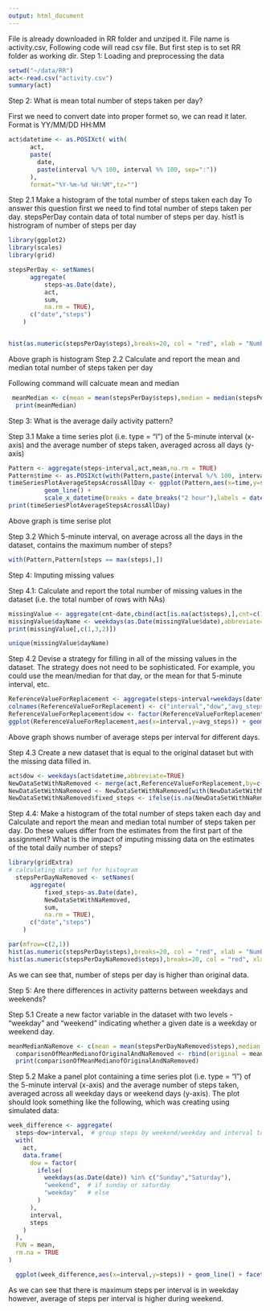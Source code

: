 ```yaml
---
output: html_document
---
```

File is already downloaded in RR folder and unziped it. File name is activity.csv, Following code will read csv file. But first step is to set RR folder as working dir.
Step 1: Loading and preprocessing the data
```r
setwd("~/data/RR")
act<-read.csv("activity.csv")
summary(act)
```
Step 2: What is mean total number of steps taken per day?

First we need to convert date into proper formet so, we can read it later. Format is YY/MM/DD HH:MM
```r
act$datetime <- as.POSIXct( with( 
      act,
      paste(
        date,
        paste(interval %/% 100, interval %% 100, sep=":"))
      ),
      format="%Y-%m-%d %H:%M",tz="")
```


Step 2.1 
Make a histogram of the total number of steps taken each day
To answer this question first we need to find total number of steps taken per day. stepsPerDay contain data of total number of steps per day. hist1 is histrogram of number of steps per day
```r
library(ggplot2)
library(scales)
library(grid)

stepsPerDay <- setNames(
      aggregate(
          steps~as.Date(date),
          act,
          sum,
          na.rm = TRUE),
      c("date","steps")
    )


hist(as.numeric(stepsPerDay$steps),breaks=20, col = "red", xlab = "Number of Steps", main= "Histogram of the total number of steps taken each day")
```
Above graph is histogram 
Step 2.2 
Calculate and report the mean and median total number of steps taken per day

Following command will calcuate mean and median 
```r
 meanMedian <- c(mean = mean(stepsPerDay$steps),median = median(stepsPerDay$steps))
  print(meanMedian)
```
Step 3:
What is the average daily activity pattern?

Step 3.1
Make a time series plot (i.e. type = "l") of the 5-minute interval (x-axis) and the average number of steps taken, averaged across all days (y-axis)
```r
Pattern <- aggregate(steps~interval,act,mean,na.rm = TRUE)
Pattern$time <- as.POSIXct(with(Pattern,paste(interval %/% 100, interval %% 100, sep=":")),format="%H:%M")
timeSeriesPlotAverageStepsAcrossAllDay <- ggplot(Pattern,aes(x=time,y=steps)) + 
          geom_line() + 
          scale_x_datetime(breaks = date_breaks("2 hour"),labels = date_format("%H:%M"))
print(timeSeriesPlotAverageStepsAcrossAllDay)
```
Above graph is time serise plot

Step 3.2
Which 5-minute interval, on average across all the days in the dataset, contains the maximum number of steps?
```r
with(Pattern,Pattern[steps == max(steps),])
```
Step 4: Imputing missing values

Step 4.1: 
Calculate and report the total number of missing values in the dataset (i.e. the total number of rows with NAs)
```r
missingValue <- aggregate(cnt~date,cbind(act[is.na(act$steps),],cnt=c(1)),sum,na.rm = FALSE)
missingValue$dayName <- weekdays(as.Date(missingValue$date),abbreviate=TRUE)
print(missingValue[,c(1,3,2)])
```

```r
unique(missingValue$dayName)
```
Step 4.2
Devise a strategy for filling in all of the missing values in the dataset. The strategy does not need to be sophisticated. For example, you could use the mean/median for that day, or the mean for that 5-minute interval, etc.
```r
ReferenceValueForReplacement <- aggregate(steps~interval+weekdays(datetime,abbreviate=TRUE),act,FUN=mean,na.rm=TRUE)
colnames(ReferenceValueForReplacement) <- c("interval","dow","avg_steps")
ReferenceValueForReplacement$dow <- factor(ReferenceValueForReplacement$dow,levels = c("Mon","Tue","Wed","Thu","Fri","Sat","Sun"))
ggplot(ReferenceValueForReplacement,aes(x=interval,y=avg_steps)) + geom_line() + facet_grid("dow ~ .")
```
Above graph shows number of average steps per interval for different days.

Step 4.3
Create a new dataset that is equal to the original dataset but with the missing data filled in.
```r
act$dow <- weekdays(act$datetime,abbreviate=TRUE)
NewDataSetWithNaRemoved <- merge(act,ReferenceValueForReplacement,by=c("dow","interval"),all.x = TRUE)
NewDataSetWithNaRemoved <- NewDataSetWithNaRemoved[with(NewDataSetWithNaRemoved,order(date,interval)),]
NewDataSetWithNaRemoved$fixed_steps <- ifelse(is.na(NewDataSetWithNaRemoved$steps),NewDataSetWithNaRemoved$avg_steps,NewDataSetWithNaRemoved$steps)
```
Step 4.4:
Make a histogram of the total number of steps taken each day and Calculate and report the mean and median total number of steps taken per day. Do these values differ from the estimates from the first part of the assignment? What is the impact of imputing missing data on the estimates of the total daily number of steps?
```r
library(gridExtra)
# calculating data set for histogram
  stepsPerDayNaRemoved <- setNames(
      aggregate(
          fixed_steps~as.Date(date),
          NewDataSetWithNaRemoved,
          sum,
          na.rm = TRUE),
      c("date","steps")
    )

par(mfrow=c(2,1))
hist(as.numeric(stepsPerDay$steps),breaks=20, col = "red", xlab = "Number of Steps", main= "Histogram of the total number of steps taken each day")
hist(as.numeric(stepsPerDayNaRemoved$steps),breaks=20, col = "red", xlab = "Number of Steps", main= "Histogram of the total number of steps taken each day NA removed")

```
As we can see that, number of steps per day is higher than original data.

Step 5: Are there differences in activity patterns between weekdays and weekends?

Step 5.1
Create a new factor variable in the dataset with two levels - "weekday" and "weekend" indicating whether a given date is a weekday or weekend day.
```r
meanMedianNaRemove <- c(mean = mean(stepsPerDayNaRemoved$steps),median = median(stepsPerDayNaRemoved$steps))
  comparisonOfMeanMedianofOriginalAndNaRemoved <- rbind(original = meanMedian, NaRemoved = meanMedianNaRemove, Change = meanMedianNaRemove-meanMedian)
  print(comparisonOfMeanMedianofOriginalAndNaRemoved)
```
Step 5.2
Make a panel plot containing a time series plot (i.e. type = "l") of the 5-minute interval (x-axis) and the average number of steps taken, averaged across all weekday days or weekend days (y-axis). The plot should look something like the following, which was creating using simulated data:
```r
week_difference <- aggregate(
  steps~dow+interval,  # group steps by weekend/weekday and interval to find average steps 
  with(
    act,
    data.frame(
      dow = factor(
        ifelse(
          weekdays(as.Date(date)) %in% c("Sunday","Saturday"),
          "weekend",  # if sunday or saturday
          "weekday"   # else
        )
      ),
      interval,
      steps
    )
  ),
  FUN = mean,
  rm.na = TRUE
)

  ggplot(week_difference,aes(x=interval,y=steps)) + geom_line() + facet_grid("dow ~ .")
```
As we can see that there is maximum steps per interval is in weekday however, average of steps per interval is higher during weekend.

